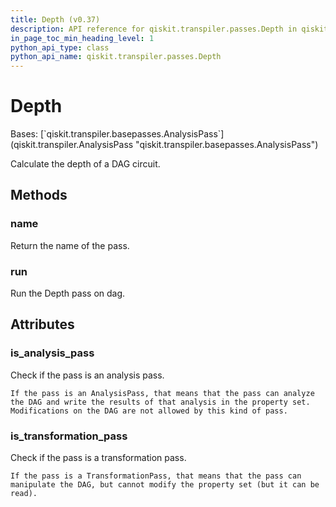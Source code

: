 ```yaml
---
title: Depth (v0.37)
description: API reference for qiskit.transpiler.passes.Depth in qiskit v0.37
in_page_toc_min_heading_level: 1
python_api_type: class
python_api_name: qiskit.transpiler.passes.Depth
---
```


# Depth

<Class id="qiskit.transpiler.passes.Depth" isDedicatedPage={true} github="https://github.com/qiskit/qiskit/tree/stable/0.21/qiskit/transpiler/passes/analysis/depth.py" signature="Depth(*args, **kwargs)" modifiers="class">
  Bases: [`qiskit.transpiler.basepasses.AnalysisPass`](qiskit.transpiler.AnalysisPass "qiskit.transpiler.basepasses.AnalysisPass")

  Calculate the depth of a DAG circuit.

  ## Methods

  <span id="qiskit-transpiler-passes-depth-name" />

  ### name

  <Function id="qiskit.transpiler.passes.Depth.name" signature="Depth.name()">
    Return the name of the pass.
  </Function>

  <span id="qiskit-transpiler-passes-depth-run" />

  ### run

  <Function id="qiskit.transpiler.passes.Depth.run" signature="Depth.run(dag)">
    Run the Depth pass on dag.
  </Function>

  ## Attributes

  ### is\_analysis\_pass

  <Attribute id="qiskit.transpiler.passes.Depth.is_analysis_pass">
    Check if the pass is an analysis pass.

    If the pass is an AnalysisPass, that means that the pass can analyze the DAG and write the results of that analysis in the property set. Modifications on the DAG are not allowed by this kind of pass.
  </Attribute>

  ### is\_transformation\_pass

  <Attribute id="qiskit.transpiler.passes.Depth.is_transformation_pass">
    Check if the pass is a transformation pass.

    If the pass is a TransformationPass, that means that the pass can manipulate the DAG, but cannot modify the property set (but it can be read).
  </Attribute>
</Class>

